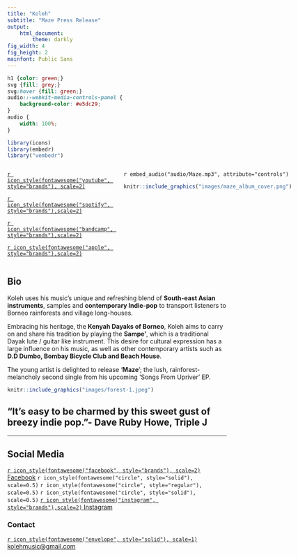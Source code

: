 ```yaml
---
title: "Koleh"
subtitle: "Maze Press Release"
output: 
    html_document:
        theme: darkly
fig_width: 4 
fig_height: 2 
mainfont: Public Sans
---
```


```css
h1 {color: green;}
svg {fill: grey;}
svg:hover {fill: green;}
audio::-webkit-media-controls-panel {
    background-color: #e5dc29;
}
audio {
    width: 100%;
}
```

```r
library(icons)
library(embedr)
library("vembedr")
```

:::: {style="display: flex;"}
::: {}
[`r icon_style(fontawesome("youtube", style="brands"), scale=2)`](https://www.youtube.com/channel/UCBdQSepZY38qAxi3vdr5QYQ)

[`r icon_style(fontawesome("spotify", style="brands"),scale=2)`](https://open.spotify.com/artist/5dqd1bEKHSnfzHkf2V3v0J)

[`r icon_style(fontawesome("bandcamp", style="brands"),scale=2)`](https://koleh.bandcamp.com/)

[`r icon_style(fontawesome("apple", style="brands"),scale=2)`](https://music.apple.com/us/artist/koleh/1236599226)


:::
::: {style="padding-right: 20px;"}
\ 

:::

::: {}

`r embed_audio("audio/Maze.mp3", attribute="controls")`

```r
knitr::include_graphics("images/maze_album_cover.png")
```
:::

::::

## Bio

Koleh uses his music’s unique and refreshing blend of **South-east Asian instruments**,
samples and **contemporary Indie-pop** to transport listeners to Borneo rainforests
and village long-houses.

Embracing his heritage, the **Kenyah Dayaks of Borneo**, Koleh aims to carry on and
share his tradition by playing the **Sampe’**, which is a traditional Dayak lute / guitar like
instrument. This desire for cultural expression has a large influence on his music, as
well as other contemporary artists such as **D.D Dumbo, Bombay Bicycle Club and Beach House**.

The young artist is delighted to release '**Maze**'; the lush, rainforest-melancholy second single from his upcoming 'Songs From Upriver' EP. 

```r
knitr::include_graphics("images/forest-1.jpeg")
```

## "It's easy to be charmed by this sweet gust of breezy indie pop.”- Dave Ruby Howe, Triple J

---

## Social Media

[`r icon_style(fontawesome("facebook", style="brands"), scale=2)` Facebook](https://www.facebook.com/KOLEH-1455565198056097)
`r icon_style(fontawesome("circle", style="solid"), scale=0.5)`
`r icon_style(fontawesome("circle", style="regular"), scale=0.5)`
`r icon_style(fontawesome("circle", style="solid"), scale=0.5)`
[`r icon_style(fontawesome("instagram", style="brands"),scale=2)` Instagram](https://www.instagram.com/ukolehle/)

### Contact

[`r icon_style(fontawesome("envelope", style="solid"), scale=1)` kolehmusic@gmail.com]()
